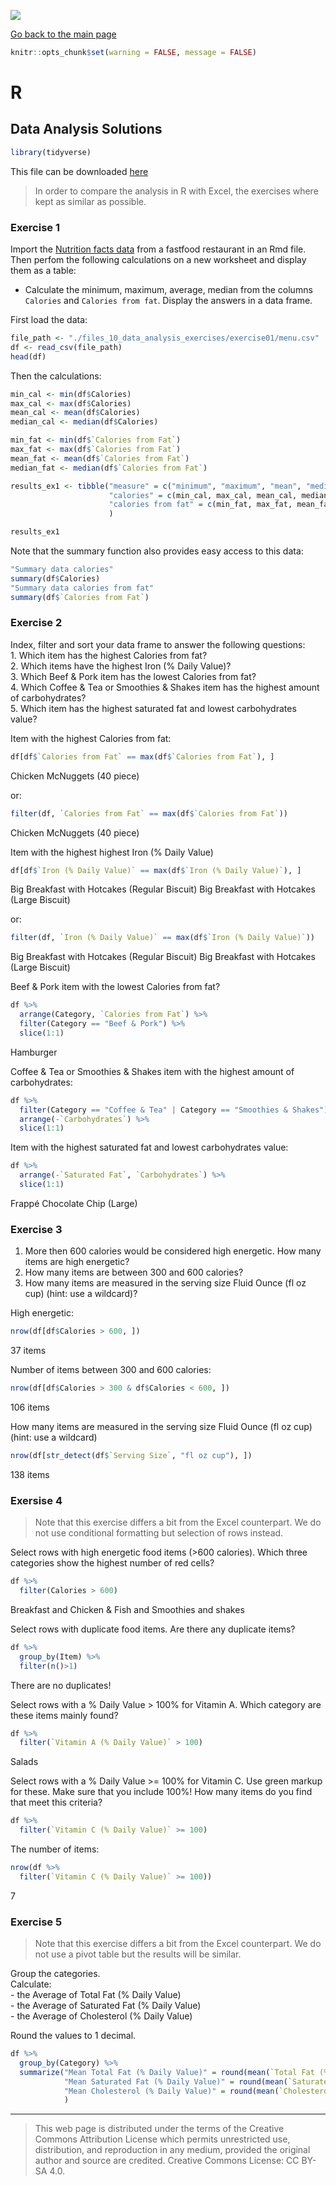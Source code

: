 ![](../hanze/hanze.png)

[Go back to the main page](../index.html)

```r
knitr::opts_chunk$set(warning = FALSE, message = FALSE) 
```

# R

## Data Analysis Solutions


```r
library(tidyverse)
```

This file can be downloaded [here](./R_11_data_analysis_solutions.Rmd)


> In order to compare the analysis in R with Excel, the exercises where kept as similar as possible. 

### Exercise 1

Import the [Nutrition facts data](https://www.kaggle.com/datasets/mcdonalds/nutrition-facts) from a fastfood restaurant in an Rmd file. 
Then perfom the following calculations on a new worksheet and display them as a table:  

- Calculate the minimum, maximum, average, median from the columns `Calories` and `Calories from fat`. Display the answers in a data frame.  

First load the data:
```r
file_path <- "./files_10_data_analysis_exercises/exercise01/menu.csv"
df <- read_csv(file_path)
head(df)
```
Then the calculations:
```r
min_cal <- min(df$Calories)
max_cal <- max(df$Calories)
mean_cal <- mean(df$Calories)
median_cal <- median(df$Calories)

min_fat <- min(df$`Calories from Fat`)
max_fat <- max(df$`Calories from Fat`)
mean_fat <- mean(df$`Calories from Fat`)
median_fat <- median(df$`Calories from Fat`)

results_ex1 <- tibble("measure" = c("minimum", "maximum", "mean", "median"), 
                      "calories" = c(min_cal, max_cal, mean_cal, median_cal),
                      "calories from fat" = c(min_fat, max_fat, mean_fat, median_fat)
                      )

results_ex1
```

Note that the summary function also provides easy access to this data:

```r
"Summary data calories"
summary(df$Calories)
"Summary data calories from fat"
summary(df$`Calories from Fat`)
```


### Exercise 2

Index, filter and sort your data frame to answer the following questions:  
1. Which item has the highest Calories from fat?  
2. Which items have the highest Iron (% Daily Value)?  
3. Which Beef & Pork item has the lowest Calories from fat?  
4. Which Coffee & Tea or Smoothies & Shakes item has the highest amount of carbohydrates?  
5. Which item has the highest saturated fat and lowest carbohydrates value?  

Item  with the highest Calories from fat:
```r
df[df$`Calories from Fat` == max(df$`Calories from Fat`), ]
```

Chicken McNuggets (40 piece)

or:
```r
filter(df, `Calories from Fat` == max(df$`Calories from Fat`))
```
Chicken McNuggets (40 piece)

Item  with the highest highest Iron (% Daily Value)
```r
df[df$`Iron (% Daily Value)` == max(df$`Iron (% Daily Value)`), ]
```

Big Breakfast with Hotcakes (Regular Biscuit)
Big Breakfast with Hotcakes (Large Biscuit)

or:
```r
filter(df, `Iron (% Daily Value)` == max(df$`Iron (% Daily Value)`))
```

Big Breakfast with Hotcakes (Regular Biscuit)
Big Breakfast with Hotcakes (Large Biscuit)

Beef & Pork item with the lowest Calories from fat?  
```r
df %>% 
  arrange(Category, `Calories from Fat`) %>%
  filter(Category == "Beef & Pork") %>%
  slice(1:1)
```

Hamburger

Coffee & Tea or Smoothies & Shakes item with the highest amount of carbohydrates:

```r
df %>% 
  filter(Category == "Coffee & Tea" | Category == "Smoothies & Shakes") %>%
  arrange(-`Carbohydrates`) %>%
  slice(1:1)
```


Item with the highest saturated fat and lowest carbohydrates value:

```r
df %>% 
  arrange(-`Saturated Fat`, `Carbohydrates`) %>%
  slice(1:1)
```

Frappé Chocolate Chip (Large)


### Exercise 3

1. More then 600 calories would be considered high energetic. How many items are high energetic?  
2. How many items are between 300 and 600 calories?  
3. How many items are measured in the serving size Fluid Ounce (fl oz cup) (hint: use a wildcard)?  

High energetic:

```r
nrow(df[df$Calories > 600, ])
```
37 items

Number of items between 300 and 600 calories:

```r
nrow(df[df$Calories > 300 & df$Calories < 600, ])
```

106 items

How many items are measured in the serving size Fluid Ounce (fl oz cup) (hint: use a wildcard)

```r
nrow(df[str_detect(df$`Serving Size`, "fl oz cup"), ])
```

138 items

### Exersise 4

> Note that this exercise differs a bit from the Excel counterpart. We do not use conditional formatting but selection of rows instead.  


Select rows with high energetic food items (>600 calories). Which three categories show the highest number of red cells? 

```r
df %>%
  filter(Calories > 600) 
```

Breakfast and Chicken & Fish and Smoothies and shakes

Select rows with duplicate food items. Are there any duplicate items?   

```r
df %>% 
  group_by(Item) %>% 
  filter(n()>1)
```

There are no duplicates!

Select rows with a % Daily Value > 100% for Vitamin A. Which category are these items mainly found?   

```r
df %>%
  filter(`Vitamin A (% Daily Value)` > 100)
```

Salads

Select rows with a % Daily Value >= 100% for Vitamin C. Use green markup for these. Make sure that you include 100%! How many items do you find that meet this criteria? 

```r
df %>%
  filter(`Vitamin C (% Daily Value)` >= 100)
```

The number of items:

```r
nrow(df %>%
  filter(`Vitamin C (% Daily Value)` >= 100))
```
7

### Exercise 5

> Note that this exercise differs a bit from the Excel counterpart. We do not use a pivot table but the results will be similar.  

Group the categories.  
Calculate:  
- the Average of Total Fat (% Daily Value)  
- the Average of Saturated Fat (% Daily Value)  
- the Average of Cholesterol (% Daily Value)  

Round the values to 1 decimal.  

```r
df %>% 
  group_by(Category) %>% 
  summarize("Mean Total Fat (% Daily Value)" = round(mean(`Total Fat (% Daily Value)`), 1),
            "Mean Saturated Fat (% Daily Value)" = round(mean(`Saturated Fat (% Daily Value)`), 1),
            "Mean Cholesterol (% Daily Value)" = round(mean(`Cholesterol (% Daily Value)`), 1)
            )
```


---


>This web page is distributed under the terms of the Creative Commons Attribution License which permits unrestricted use, distribution, and reproduction in any medium, provided the original author and source are credited.
>Creative Commons License: CC BY-SA 4.0.

